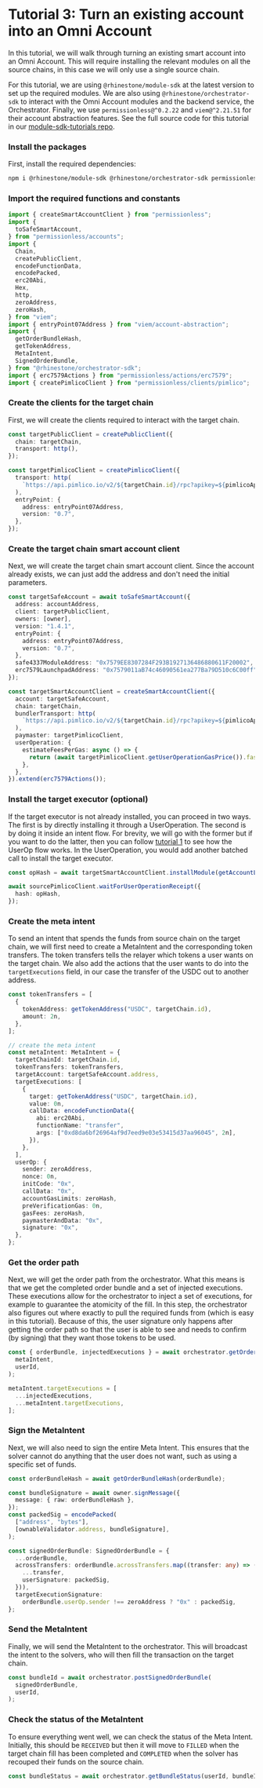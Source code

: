 
# Tutorial 3: Turn an existing account into an Omni Account

In this tutorial, we will walk through turning an existing smart account into an Omni Account. This will require installing the relevant modules on all the source chains, in this case we will only use a single source chain.

For this tutorial, we are using `@rhinestone/module-sdk` at the latest version to set up the required modules. We are also using `@rhinestone/orchestrator-sdk` to interact with the Omni Account modules and the backend service, the Orchestrator. Finally, we use `permissionless@^0.2.22` and `viem@^2.21.51` for their account abstraction features. See the full source code for this tutorial in our [module-sdk-tutorials repo](https://github.com/rhinestonewtf/module-sdk-tutorials/blob/main/src/orchestrator-sdk/existing-account.ts).

<Steps>

### Install the packages

First, install the required dependencies:

```sh npm2yarn
npm i @rhinestone/module-sdk @rhinestone/orchestrator-sdk permissionless viem
```

### Import the required functions and constants

```typescript copy
import { createSmartAccountClient } from "permissionless";
import {
  toSafeSmartAccount,
} from "permissionless/accounts";
import {
  Chain,
  createPublicClient,
  encodeFunctionData,
  encodePacked,
  erc20Abi,
  Hex,
  http,
  zeroAddress,
  zeroHash,
} from "viem";
import { entryPoint07Address } from "viem/account-abstraction";
import {
  getOrderBundleHash,
  getTokenAddress,
  MetaIntent,
  SignedOrderBundle,
} from "@rhinestone/orchestrator-sdk";
import { erc7579Actions } from "permissionless/actions/erc7579";
import { createPimlicoClient } from "permissionless/clients/pimlico";
```

### Create the clients for the target chain

First, we will create the clients required to interact with the target chain.

```typescript copy
const targetPublicClient = createPublicClient({
  chain: targetChain,
  transport: http(),
});

const targetPimlicoClient = createPimlicoClient({
  transport: http(
    `https://api.pimlico.io/v2/${targetChain.id}/rpc?apikey=${pimlicoApiKey}`,
  ),
  entryPoint: {
    address: entryPoint07Address,
    version: "0.7",
  },
});
```

### Create the target chain smart account client

Next, we will create the target chain smart account client. Since the account already exists, we can just add the address and don't need the initial parameters.

```typescript copy
const targetSafeAccount = await toSafeSmartAccount({
  address: accountAddress,
  client: targetPublicClient,
  owners: [owner],
  version: "1.4.1",
  entryPoint: {
    address: entryPoint07Address,
    version: "0.7",
  },
  safe4337ModuleAddress: "0x7579EE8307284F293B1927136486880611F20002",
  erc7579LaunchpadAddress: "0x7579011aB74c46090561ea277Ba79D510c6C00ff",
});

const targetSmartAccountClient = createSmartAccountClient({
  account: targetSafeAccount,
  chain: targetChain,
  bundlerTransport: http(
    `https://api.pimlico.io/v2/${targetChain.id}/rpc?apikey=${pimlicoApiKey}`,
  ),
  paymaster: targetPimlicoClient,
  userOperation: {
    estimateFeesPerGas: async () => {
      return (await targetPimlicoClient.getUserOperationGasPrice()).fast;
    },
  },
}).extend(erc7579Actions());
```

### Install the target executor (optional)

If the target executor is not already installed, you can proceed in two ways. The first is by directly installing it through a UserOperation. The second is by doing it inside an intent flow. For brevity, we will go with the former but if you want to do the latter, then you can follow [tutorial 1](/omni-account/tutorial-1) to see how the UserOp flow works. In the UserOperation, you would add another batched call to install the target executor.

```typescript copy
const opHash = await targetSmartAccountClient.installModule(getAccountLockerTargetExecutor());

await sourcePimlicoClient.waitForUserOperationReceipt({
  hash: opHash,
});
```

### Create the meta intent

To send an intent that spends the funds from source chain on the target chain, we will first need to create a MetaIntent and the corresponding token transfers. The token transfers tells the relayer which tokens a user wants on the target chain. We also add the actions that the user wants to do into the `targetExecutions` field, in our case the transfer of the USDC out to another address.

```typescript copy
const tokenTransfers = [
  {
    tokenAddress: getTokenAddress("USDC", targetChain.id),
    amount: 2n,
  },
];

// create the meta intent
const metaIntent: MetaIntent = {
  targetChainId: targetChain.id,
  tokenTransfers: tokenTransfers,
  targetAccount: targetSafeAccount.address,
  targetExecutions: [
    {
      target: getTokenAddress("USDC", targetChain.id),
      value: 0n,
      callData: encodeFunctionData({
        abi: erc20Abi,
        functionName: "transfer",
        args: ["0xd8da6bf26964af9d7eed9e03e53415d37aa96045", 2n],
      }),
    },
  ],
  userOp: {
    sender: zeroAddress,
    nonce: 0n,
    initCode: "0x",
    callData: "0x",
    accountGasLimits: zeroHash,
    preVerificationGas: 0n,
    gasFees: zeroHash,
    paymasterAndData: "0x",
    signature: "0x",
  },
};
```

### Get the order path

Next, we will get the order path from the orchestrator. What this means is that we get the completed order bundle and a set of injected executions. These executions allow for the orchestrator to inject a set of executions, for example to guarantee the atomicity of the fill. In this step, the orchestrator also figures out where exactly to pull the required funds from (which is easy in this tutorial). Because of this, the user signature only happens after getting the order path so that the user is able to see and needs to confirm (by signing) that they want those tokens to be used.

```typescript copy
const { orderBundle, injectedExecutions } = await orchestrator.getOrderPath(
  metaIntent,
  userId,
);

metaIntent.targetExecutions = [
  ...injectedExecutions,
  ...metaIntent.targetExecutions,
];
```

### Sign the MetaIntent

Next, we will also need to sign the entire Meta Intent. This ensures that the solver cannot do anything that the user does not want, such as using a specific set of funds.

```typescript copy
const orderBundleHash = await getOrderBundleHash(orderBundle);

const bundleSignature = await owner.signMessage({
  message: { raw: orderBundleHash },
});
const packedSig = encodePacked(
  ["address", "bytes"],
  [ownableValidator.address, bundleSignature],
);

const signedOrderBundle: SignedOrderBundle = {
  ...orderBundle,
  acrossTransfers: orderBundle.acrossTransfers.map((transfer: any) => ({
    ...transfer,
    userSignature: packedSig,
  })),
  targetExecutionSignature:
    orderBundle.userOp.sender !== zeroAddress ? "0x" : packedSig,
};
```

### Send the MetaIntent

Finally, we will send the MetaIntent to the orchestrator. This will broadcast the intent to the solvers, who will then fill the transaction on the target chain.

```typescript copy
const bundleId = await orchestrator.postSignedOrderBundle(
  signedOrderBundle,
  userId,
);
```

### Check the status of the MetaIntent

To ensure everything went well, we can check the status of the Meta Intent. Initially, this should be `RECEIVED` but then it will move to `FILLED` when the target chain fill has been completed and `COMPLETED` when the solver has recouped their funds on the source chain.

```typescript copy
const bundleStatus = await orchestrator.getBundleStatus(userId, bundleId);
````

</Steps>
